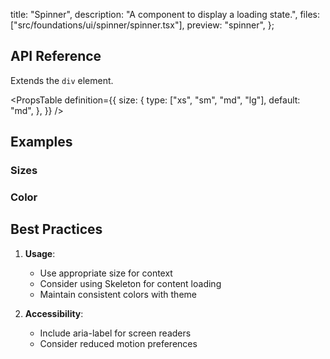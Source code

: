   title: "Spinner",
  description: "A component to display a loading state.",
  files: ["src/foundations/ui/spinner/spinner.tsx"],
  preview: "spinner",
};

## API Reference

Extends the `div` element.

<PropsTable
  definition={{
    size: {
      type: ["xs", "sm", "md", "lg"],
      default: "md",
    },
  }}
/>

## Examples

### Sizes

<Preview slug="spinner-sizes" />

### Color

<Preview slug="spinner-color" />

## Best Practices

1. **Usage**:

   - Use appropriate size for context
   - Consider using Skeleton for content loading
   - Maintain consistent colors with theme

2. **Accessibility**:

   - Include aria-label for screen readers
   - Consider reduced motion preferences
